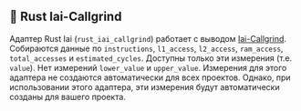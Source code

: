 ## 🦀 Rust Iai-Callgrind

Адаптер Rust Iai (`rust_iai_callgrind`) работает с выводом [Iai-Callgrind](https://github.com/iai-callgrind/iai-callgrind).
Собираются данные по `instructions`, `l1_access`, `l2_access`, `ram_access`, `total_accesses` и `estimated_cycles`.
Доступны только эти измерения (т.е. `value`). Нет измерений `lower_value` и `upper_value`.
Измерения для этого адаптера не создаются автоматически для всех проектов.
Однако, при использовании этого адаптера, эти измерения будут автоматически созданы для вашего проекта.